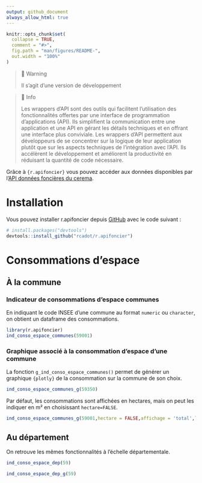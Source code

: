 ```yaml
---
output: github_document
always_allow_html: true
---
```


<!-- README.md is generated from README.Rmd. Please edit that file -->

```r
knitr::opts_chunk$set(
  collapse = TRUE,
  comment = "#>",
  fig.path = "man/figures/README-",
  out.width = "100%"
)
```


> 🚧 Warning
>
> Il s'agit d'une version de développement


> 📘 Info
>
> Les wrappers d'API sont des outils qui facilitent l'utilisation des fonctionnalités offertes par une interface de programmation d'applications (API). Ils simplifient la communication entre une application et une API en gérant les détails techniques et en offrant une interface plus conviviale. Les wrappers d'API permettent aux développeurs de se concentrer sur la logique de leur application plutôt que sur les aspects techniques de l'intégration avec l'API. Ils accélèrent le développement et améliorent la productivité en réduisant la quantité de code nécessaire.


Grâce à `{r.apifoncier}` vous pouvez accéder aux données disponibles par l'[API données foncières du cerema](https://apidf-preprod.cerema.fr/swagger/).


# Installation

Vous pouvez installer r.apifoncier depuis [GitHub](https://github.com/) avec le code suivant :

``` r
# install.packages("devtools")
devtools::install_github("rcadot/r.apifoncier")
```

# Consommations d'espace

## À la commune

### Indicateur de consommations d'espace communes

En indiquant le code INSEE d'une commune au format `numeric` ou `character`, on obtient un dataframe des consommations.

```r
library(r.apifoncier)
ind_conso_espace_communes(59001)
```


### Graphique associé à la consommation d'espace d'une commune

La fonction `g_ind_conso_espace_communes()` permet de générer un graphique `{plotly}` de la consommation sur la commune de son choix.

```r
ind_conso_espace_communes_g(59350)
```

Par défaut, les consommations sont affichées en hectares, mais on peut les indiquer en m² en choisissant `hectare=FALSE`.

```r
ind_conso_espace_communes_g(59001,hectare = FALSE,affichage = 'total',legende = FALSE)
```

## Au département

On retrouve les mêmes fonctionnalités à l'échelle départementale.

```r
ind_conso_espace_dep(59)
```
```r
ind_conso_espace_dep_g(59)
```


